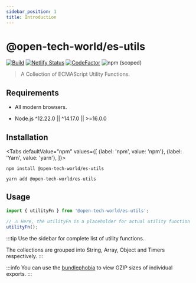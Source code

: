 ```yaml
---
sidebar_position: 1
title: Introduction
---
```



# @open-tech-world/es-utils

[![Build](https://github.com/open-tech-world/es-utils/actions/workflows/build.yml/badge.svg)](https://github.com/open-tech-world/es-utils/actions/workflows/build.yml) [![Netlify Status](https://api.netlify.com/api/v1/badges/46461c00-ef9b-4e68-a60e-390f8d030ed4/deploy-status)](https://app.netlify.com/sites/es-utils/deploys) [![CodeFactor](https://www.codefactor.io/repository/github/open-tech-world/es-utils/badge/main)](https://www.codefactor.io/repository/github/open-tech-world/es-utils/overview/main) ![npm (scoped)](https://img.shields.io/npm/v/@open-tech-world/es-utils?color=blue)

> A Collection of ECMAScript Utility Functions.

## Requirements

- All modern browsers.

- Node.js ^12.22.0 || ^14.17.0 || >=16.0.0

## Installation

<Tabs
  defaultValue="npm"
  values={[
    {label: 'npm', value: 'npm'},
    {label: 'Yarn', value: 'yarn'},
  ]}>
  <TabItem value="npm">

```shell
npm install @open-tech-world/es-utils
```

</TabItem>
  <TabItem value="yarn">

```shell
yarn add @open-tech-world/es-utils
```

  </TabItem>
</Tabs>

## Usage

```ts
import { utilityFn } from '@open-tech-world/es-utils';

// ⚠️ Here, the utilityFn is a placeholder for actual utility function name.
utilityFn();
```

:::tip
Use the sidebar for complete list of utility functions.

The collections are grouped into String, Array, Object and Timers respectively.
:::

:::info
You can use the [bundlephobia](https://bundlephobia.com/package/@open-tech-world/es-utils) to view GZIP sizes of individual exports.
:::
